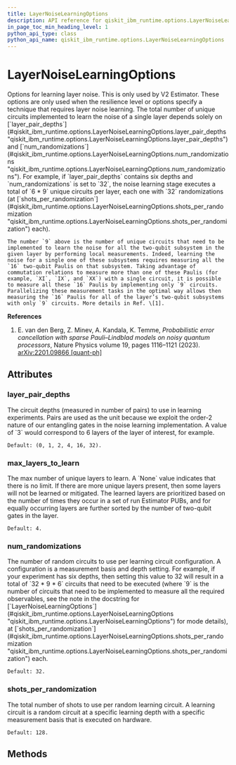 ```yaml
---
title: LayerNoiseLearningOptions
description: API reference for qiskit_ibm_runtime.options.LayerNoiseLearningOptions
in_page_toc_min_heading_level: 1
python_api_type: class
python_api_name: qiskit_ibm_runtime.options.LayerNoiseLearningOptions
---
```


# LayerNoiseLearningOptions

<Class id="qiskit_ibm_runtime.options.LayerNoiseLearningOptions" isDedicatedPage={true} github="https://github.com/Qiskit/qiskit-ibm-runtime/tree/main/qiskit_ibm_runtime/options/layer_noise_learning_options.py#L28-L108" signature="LayerNoiseLearningOptions(*args, **kwargs)" modifiers="class">
  Options for learning layer noise. This is only used by V2 Estimator.

  <Admonition title="Note" type="note">
    These options are only used when the resilience level or options specify a technique that requires layer noise learning.
  </Admonition>

  <Admonition title="Note" type="note">
    The total number of unique circuits implemented to learn the noise of a single layer depends solely on [`layer_pair_depths`](#qiskit_ibm_runtime.options.LayerNoiseLearningOptions.layer_pair_depths "qiskit_ibm_runtime.options.LayerNoiseLearningOptions.layer_pair_depths") and [`num_randomizations`](#qiskit_ibm_runtime.options.LayerNoiseLearningOptions.num_randomizations "qiskit_ibm_runtime.options.LayerNoiseLearningOptions.num_randomizations"). For example, if `layer_pair_depths` contains six depths and `num_randomizations` is set to `32`, the noise learning stage executes a total of `6 * 9` unique circuits per layer, each one with `32` randomizations (at [`shots_per_randomization`](#qiskit_ibm_runtime.options.LayerNoiseLearningOptions.shots_per_randomization "qiskit_ibm_runtime.options.LayerNoiseLearningOptions.shots_per_randomization") each).

    The number `9` above is the number of unique circuits that need to be implemented to learn the noise for all the two-qubit subsystem in the given layer by performing local measurements. Indeed, learning the noise for a single one of these subsystems requires measuring all the `16` two-qubit Paulis on that subsystem. Taking advantage of commutation relations to measure more than one of these Paulis (for example, `XI`, `IX`, and `XX`) with a single circuit, it is possible to measure all these `16` Paulis by implementing only `9` circuits. Parallelizing these measurement tasks in the optimal way allows then measuring the `16` Paulis for all of the layer’s two-qubit subsystems with only `9` circuits. More details in Ref. \[1].
  </Admonition>

  **References**

  1.  E. van den Berg, Z. Minev, A. Kandala, K. Temme, *Probabilistic error cancellation with sparse Pauli–Lindblad models on noisy quantum processors*, Nature Physics volume 19, pages 1116–1121 (2023). [arXiv:2201.09866 \[quant-ph\]](https://arxiv.org/abs/2201.09866)

  ## Attributes

  ### layer\_pair\_depths

  <Attribute id="qiskit_ibm_runtime.options.LayerNoiseLearningOptions.layer_pair_depths" attributeTypeHint="UnsetType | List[int]" attributeValue="Unset">
    The circuit depths (measured in number of pairs) to use in learning experiments. Pairs are used as the unit because we exploit the order-2 nature of our entangling gates in the noise learning implementation. A value of `3` would correspond to 6 layers of the layer of interest, for example.

    Default: (0, 1, 2, 4, 16, 32).
  </Attribute>

  ### max\_layers\_to\_learn

  <Attribute id="qiskit_ibm_runtime.options.LayerNoiseLearningOptions.max_layers_to_learn" attributeTypeHint="UnsetType | int | None" attributeValue="Unset">
    The max number of unique layers to learn. A `None` value indicates that there is no limit. If there are more unique layers present, then some layers will not be learned or mitigated. The learned layers are prioritized based on the number of times they occur in a set of run Estimator PUBs, and for equally occurring layers are further sorted by the number of two-qubit gates in the layer.

    Default: 4.
  </Attribute>

  ### num\_randomizations

  <Attribute id="qiskit_ibm_runtime.options.LayerNoiseLearningOptions.num_randomizations" attributeTypeHint="UnsetType | int" attributeValue="Unset">
    The number of random circuits to use per learning circuit configuration. A configuration is a measurement basis and depth setting. For example, if your experiment has six depths, then setting this value to 32 will result in a total of `32 * 9 * 6` circuits that need to be executed (where `9` is the number of circuits that need to be implemented to measure all the required observables, see the note in the docstring for [`LayerNoiseLearningOptions`](#qiskit_ibm_runtime.options.LayerNoiseLearningOptions "qiskit_ibm_runtime.options.LayerNoiseLearningOptions") for mode details), at [`shots_per_randomization`](#qiskit_ibm_runtime.options.LayerNoiseLearningOptions.shots_per_randomization "qiskit_ibm_runtime.options.LayerNoiseLearningOptions.shots_per_randomization") each.

    Default: 32.
  </Attribute>

  ### shots\_per\_randomization

  <Attribute id="qiskit_ibm_runtime.options.LayerNoiseLearningOptions.shots_per_randomization" attributeTypeHint="UnsetType | int" attributeValue="Unset">
    The total number of shots to use per random learning circuit. A learning circuit is a random circuit at a specific learning depth with a specific measurement basis that is executed on hardware.

    Default: 128.
  </Attribute>

  ## Methods
</Class>

